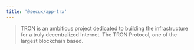 ```yaml
---
title: '@secux/app-trx'
---
```



> TRON is an ambitious project dedicated to building the infrastructure for a truly decentralized Internet. The TRON Protocol, one of the largest blockchain based.

